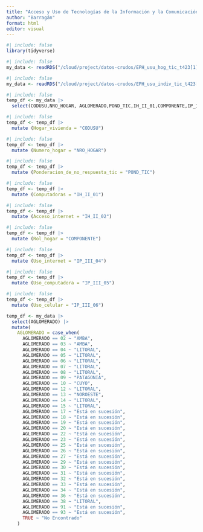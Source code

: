 ```yaml
---
title: "Acceso y Uso de Tecnologías de la Información y la Comunicación Barragán"
author: "Barragán"
format: html
editor: visual
---
```


```r
#| include: false
library(tidyverse)
```

```r
#| include: false
my_data <- readRDS("/cloud/project/datos-crudos/EPH_usu_hog_tic_t423[1].txt"
```

```r
#| include: false
my_data <- readRDS("/cloud/project/datos-crudos/EPH_usu_indiv_tic_t423[1].txt")
```

```r
#| include: false
temp_df <- my_data |> 
  select(CODUSU,NRO_HOGAR, AGLOMERADO,POND_TIC,IH_II_01,COMPONENTE,IP_III_04,IP_III_05,IP_III_06)
```

```r
#| include: false
temp_df <- temp_df |> 
  mutate (Hogar_vivienda = "CODUSU")
```

```r
#| include: false
temp_df <- temp_df |> 
  mutate (Numero_hogar = "NRO_HOGAR")
```

```r
#| include: false
temp_df <- temp_df |> 
  mutate (Ponderacion_de_no_respuesta_tic = "POND_TIC")
```

```r
#| include: false
temp_df <- temp_df |> 
  mutate (Computadoras = "IH_II_01")
```

```r
#| include: false
temp_df <- temp_df |> 
  mutate (Acceso_internet = "IH_II_02")
```

```r
#| include: false
temp_df <- temp_df |> 
  mutate (Rol_hogar = "COMPONENTE")
```

```r
#| include: false
temp_df <- temp_df |> 
  mutate (Uso_internet = "IP_III_04")
```

```r
#| include: false
temp_df <- temp_df |> 
  mutate (Uso_computadora = "IP_III_05")
```

```r
#| include: false
temp_df <- temp_df |> 
  mutate (Uso_celular = "IP_III_06")
```

```r
temp_df <- my_data |>
  select(AGLOMERADO) |>
  mutate(
    AGLOMERADO = case_when(
      AGLOMERADO == 02 ~ "AMBA",
      AGLOMERADO == 03 ~ "AMBA",
      AGLOMERADO == 04 ~ "LITORAL",
      AGLOMERADO == 05 ~ "LITORAL",
      AGLOMERADO == 06 ~ "LITORAL",
      AGLOMERADO == 07 ~ "LITORAL",
      AGLOMERADO == 08 ~ "LITORAL",
      AGLOMERADO == 09 ~ "PATAGONIA",
      AGLOMERADO == 10 ~ "CUYO",
      AGLOMERADO == 12 ~ "LITORAL",
      AGLOMERADO == 13 ~ "NOROESTE",
      AGLOMERADO == 14 ~ "LITORAL",
      AGLOMERADO == 15 ~ "LITORAL",
      AGLOMERADO == 17 ~ "Está en sucesión",
      AGLOMERADO == 18 ~ "Está en sucesión",
      AGLOMERADO == 19 ~ "Está en sucesión",
      AGLOMERADO == 20 ~ "Está en sucesión",
      AGLOMERADO == 22 ~ "Está en sucesión",
      AGLOMERADO == 23 ~ "Está en sucesión",
      AGLOMERADO == 25 ~ "Está en sucesión",
      AGLOMERADO == 26 ~ "Está en sucesión",
      AGLOMERADO == 27 ~ "Está en sucesión",
      AGLOMERADO == 29 ~ "Está en sucesión",
      AGLOMERADO == 30 ~ "Está en sucesión",
      AGLOMERADO == 31 ~ "Está en sucesión",
      AGLOMERADO == 32 ~ "Está en sucesión",
      AGLOMERADO == 33 ~ "Está en sucesión",
      AGLOMERADO == 34 ~ "Está en sucesión",
      AGLOMERADO == 36 ~ "Está en sucesión",
      AGLOMERADO == 38 ~ "LITORAL",
      AGLOMERADO == 91 ~ "Está en sucesión",
      AGLOMERADO == 93 ~ "Está en sucesión",
      TRUE ~ "No Encontrado"
    )
```
